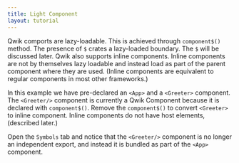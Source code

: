```yaml
---
title: Light Component
layout: tutorial
---
```


Qwik comports are lazy-loadable. This is achieved through `component$()` method. The presence of `$` crates a lazy-loaded boundary. The `$` will be discussed later. Qwik also supports inline components. Inline components are not by themselves lazy loadable and instead load as part of the parent component where they are used. (Inline components are equivalent to regular components in most other frameworks.)

In this example we have pre-declared an `<App>` and a `<Greeter>` component. The `<Greeter/>` component is currently a Qwik Component because it is declared with `component$()`. Remove the `component$()` to convert `<Greeter>` to inline component. Inline components do not have host elements, (described later.)

Open the `Symbols` tab and notice that the `<Greeter/>` component is no longer an independent export, and instead it is bundled as part of the `<App>` component.
